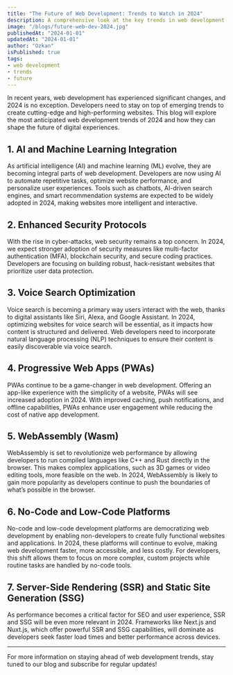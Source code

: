 ```yaml
---
title: "The Future of Web Development: Trends to Watch in 2024"
description: A comprehensive look at the key trends in web development for 2024.
image: "/blogs/future-web-dev-2024.jpg"
publishedAt: "2024-01-01"
updatedAt: "2024-01-01"
author: "Ozkan"
isPublished: true
tags:
- web development
- trends
- future
---
```


In recent years, web development has experienced significant changes, and 2024 is no exception. Developers need to stay on top of emerging trends to create cutting-edge and high-performing websites. This blog will explore the most anticipated web development trends of 2024 and how they can shape the future of digital experiences.

## 1. AI and Machine Learning Integration

As artificial intelligence (AI) and machine learning (ML) evolve, they are becoming integral parts of web development. Developers are now using AI to automate repetitive tasks, optimize website performance, and personalize user experiences. Tools such as chatbots, AI-driven search engines, and smart recommendation systems are expected to be widely adopted in 2024, making websites more intelligent and interactive.

## 2. Enhanced Security Protocols

With the rise in cyber-attacks, web security remains a top concern. In 2024, we expect stronger adoption of security measures like multi-factor authentication (MFA), blockchain security, and secure coding practices. Developers are focusing on building robust, hack-resistant websites that prioritize user data protection. 

## 3. Voice Search Optimization

Voice search is becoming a primary way users interact with the web, thanks to digital assistants like Siri, Alexa, and Google Assistant. In 2024, optimizing websites for voice search will be essential, as it impacts how content is structured and delivered. Web developers need to incorporate natural language processing (NLP) techniques to ensure their content is easily discoverable via voice search.

## 4. Progressive Web Apps (PWAs)

PWAs continue to be a game-changer in web development. Offering an app-like experience with the simplicity of a website, PWAs will see increased adoption in 2024. With improved caching, push notifications, and offline capabilities, PWAs enhance user engagement while reducing the cost of native app development.

## 5. WebAssembly (Wasm)

WebAssembly is set to revolutionize web performance by allowing developers to run compiled languages like C++ and Rust directly in the browser. This makes complex applications, such as 3D games or video editing tools, more feasible on the web. In 2024, WebAssembly is likely to gain more popularity as developers continue to push the boundaries of what’s possible in the browser.

## 6. No-Code and Low-Code Platforms

No-code and low-code development platforms are democratizing web development by enabling non-developers to create fully functional websites and applications. In 2024, these platforms will continue to evolve, making web development faster, more accessible, and less costly. For developers, this shift allows them to focus on more complex, custom projects while routine tasks are handled by no-code tools.

## 7. Server-Side Rendering (SSR) and Static Site Generation (SSG)

As performance becomes a critical factor for SEO and user experience, SSR and SSG will be even more relevant in 2024. Frameworks like Next.js and Nuxt.js, which offer powerful SSR and SSG capabilities, will dominate as developers seek faster load times and better performance across devices.

---

For more information on staying ahead of web development trends, stay tuned to our blog and subscribe for regular updates!